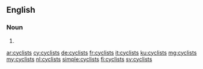 ==English==

===Noun===
{{head|en|noun plural form}}

# {{plural of|cyclist|lang=en}}

[[ar:cyclists]]
[[cy:cyclists]]
[[de:cyclists]]
[[fr:cyclists]]
[[it:cyclists]]
[[ku:cyclists]]
[[mg:cyclists]]
[[my:cyclists]]
[[nl:cyclists]]
[[simple:cyclists]]
[[fi:cyclists]]
[[sv:cyclists]]